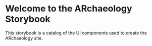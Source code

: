 <Meta title="ARchaeology/Storybook" />



# Welcome to the ARchaeology Storybook

This storybook is a catalog of the UI components used to create the ARchaeology site.
